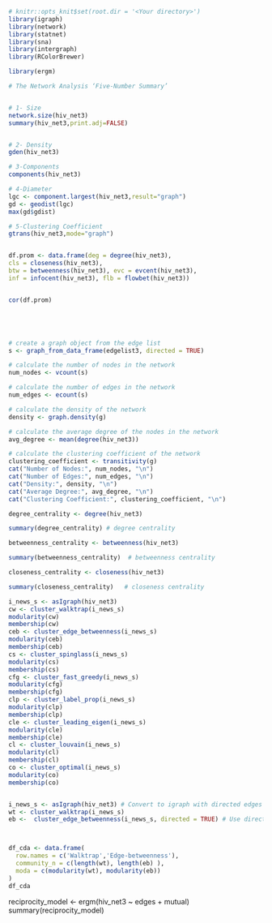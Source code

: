 




```r
# knitr::opts_knit$set(root.dir = '<Your directory>')
library(igraph)
library(network)
library(statnet)
library(sna)
library(intergraph)
library(RColorBrewer)

library(ergm)
```


```r

# The Network Analysis ‘Five-Number Summary’


# 1- Size
network.size(hiv_net3)
summary(hiv_net3,print.adj=FALSE)


# 2- Density
gden(hiv_net3)

# 3-Components
components(hiv_net3)

# 4-Diameter
lgc <- component.largest(hiv_net3,result="graph")
gd <- geodist(lgc)
max(gd$gdist)

# 5-Clustering Coefficient
gtrans(hiv_net3,mode="graph")


```


```r
```


```r
df.prom <- data.frame(deg = degree(hiv_net3),
cls = closeness(hiv_net3), 
btw = betweenness(hiv_net3), evc = evcent(hiv_net3),
inf = infocent(hiv_net3), flb = flowbet(hiv_net3))


cor(df.prom)





# create a graph object from the edge list
s <- graph_from_data_frame(edgelist3, directed = TRUE)

# calculate the number of nodes in the network
num_nodes <- vcount(s)

# calculate the number of edges in the network
num_edges <- ecount(s)

# calculate the density of the network
density <- graph.density(g)

# calculate the average degree of the nodes in the network
avg_degree <- mean(degree(hiv_net3))

# calculate the clustering coefficient of the network
clustering_coefficient <- transitivity(g)
cat("Number of Nodes:", num_nodes, "\n")
cat("Number of Edges:", num_edges, "\n")
cat("Density:", density, "\n")
cat("Average Degree:", avg_degree, "\n")
cat("Clustering Coefficient:", clustering_coefficient, "\n")

degree_centrality <- degree(hiv_net3)

summary(degree_centrality) # degree centrality

betweenness_centrality <- betweenness(hiv_net3)

summary(betweenness_centrality)  # betweenness centrality

closeness_centrality <- closeness(hiv_net3)

summary(closeness_centrality)   # closeness centrality
```






```r
i_news_s <- asIgraph(hiv_net3)
cw <- cluster_walktrap(i_news_s)
modularity(cw)
membership(cw)
ceb <- cluster_edge_betweenness(i_news_s)
modularity(ceb)
membership(ceb)
cs <- cluster_spinglass(i_news_s)
modularity(cs)
membership(cs)
cfg <- cluster_fast_greedy(i_news_s)
modularity(cfg)
membership(cfg)
clp <- cluster_label_prop(i_news_s)
modularity(clp)
membership(clp)
cle <- cluster_leading_eigen(i_news_s)
modularity(cle)
membership(cle)
cl <- cluster_louvain(i_news_s)
modularity(cl)
membership(cl)
co <- cluster_optimal(i_news_s)
modularity(co)
membership(co)

```
```r
```


```r

i_news_s <- asIgraph(hiv_net3) # Convert to igraph with directed edges
wt <- cluster_walktrap(i_news_s)
eb <-  cluster_edge_betweenness(i_news_s, directed = TRUE) # Use directed version of the algorithm



df_cda <- data.frame(
  row.names = c('Walktrap','Edge-betweenness'),
  community_n = c(length(wt), length(eb) ),
  moda = c(modularity(wt), modularity(eb))
)
df_cda 

```








reciprocity_model <- ergm(hiv_net3 ~ edges + mutual)
summary(reciprocity_model)

